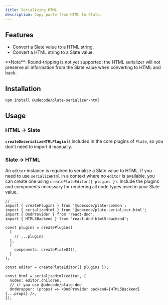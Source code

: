 ```yaml
---
title: Serializing HTML
description: Copy paste from HTML to Slate.
---
```


<ComponentPreview name="playground-demo" id="deserializehtml" />

<PackageInfo>

## Features

- Convert a Slate value to a HTML string.
- Convert a HTML string to a Slate value.

<Callout className="my-4">
  **Note**: Round-tripping is not yet supported: the HTML serializer will not
  preserve all information from the Slate value when converting to HTML and
  back.
</Callout>

</PackageInfo>

## Installation

```bash
npm install @udecode/plate-serializer-html
```

## Usage

### HTML -> Slate

**`createDeserializeHTMLPlugin`** is included in the core plugins of `Plate`, so you don't need to import it manually.

### Slate -> HTML

An `editor` instance is required to serialize a Slate value to HTML. If you need to use `serializeHtml` in a context where no `editor` is available, you can create one using `createPlateEditor({ plugins })`. Include the plugins and components necessary for rendering all node types used in your Slate value.

```tsx
// ...
import { createPlugins } from '@udecode/plate-common';
import { serializeHtml } from '@udecode/plate-serializer-html';
import { DndProvider } from 'react-dnd';
import { HTML5Backend } from 'react-dnd-html5-backend';

const plugins = createPlugins(
  [
    // ...plugins
  ],
  {
    components: createPlateUI(),
  }
);

const editor = createPlateEditor({ plugins });

const html = serializeHtml(editor, {
  nodes: editor.children,
  // if you use @udecode/plate-dnd
  dndWrapper: (props) => <DndProvider backend={HTML5Backend} {...props} />,
});
```
